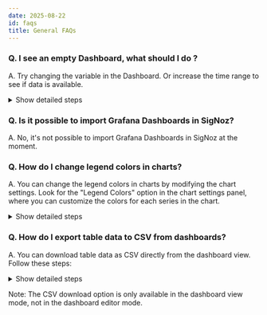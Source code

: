 ```yaml
---
date: 2025-08-22
id: faqs
title: General FAQs
---
```


### Q. I see an empty Dashboard, what should I do ?
A. Try changing the variable in the Dashboard. Or increase the time range to see if data is available.
<details>

<summary> Show detailed steps </summary>

Try changing the variable in Dashboard. 
For example, if you're using the **[Kubernetes Pod Metrics - Overall](https://github.com/SigNoz/dashboards/blob/main/k8s-infra-metrics/kubernetes-pod-metrics-overall.json)** dashboard, you can select $node_name variable as **ALL** to see the data as shown in below image.

<figure data-zoomable align="center">
    <img
      src="/img/docs/troubleshooting/signoz-cloud/cloud-troubleshooting-metrics-1.webp"
      alt="Select a variable to see Dashboard Values"
    />
    <figcaption>
      <i>
        Selecting ALL as $node_name variable in Kubernetes Pod Metrics - Overall Dashboard
      </i>
    </figcaption>
</figure>

</details>

### Q. Is it possible to import Grafana Dashboards in SigNoz?
A. No, it's not possible to import Grafana Dashboards in SigNoz at the moment.

### Q. How do I change legend colors in charts?
A. You can change the legend colors in charts by modifying the chart settings. Look for the "Legend Colors" option in the chart settings panel, where you can customize the colors for each series in the chart.

<details>
<summary> Show detailed steps </summary>
To change legend colors:
1. Go in edit panel mode
2. Locate the right side panel of your chart
3. Find the "Legend Colors" option
4. Select and adjust the colors for individual legend items as needed
This is particularly useful when certain color combinations may be difficult to read, such as when hovering over data points with default color schemes.

</details>

### Q. How do I export table data to CSV from dashboards?
A. You can download table data as CSV directly from the dashboard view. Follow these steps:

<details>

<summary> Show detailed steps </summary>

1. Create and configure your table in the dashboard editor.  
2. Save the dashboard.  
3. Open the saved dashboard in view mode.  
4. In the table panel, locate the menu icon (three vertical dots) and select "Download CSV" to export the table data.

</details>

Note: The CSV download option is only available in the dashboard view mode, not in the dashboard editor mode.


